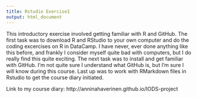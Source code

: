 ```yaml
---
title: Rstudio Exercise1
output: html_document
---
```


This introductory exercise involved getting familiar with R and GitHub. The first task was to download R and RStudio to your own computer and do the coding excercises on R in DataCamp. I have never, ever done anything like this before, and frankly I consider myself quite bad with computers, but I do really find this  quite exciting. The next task was to install and get familiar with GitHub. I'm not quite sure I understand what GitHub is, but I'm sure I will know during this course. Last up was to work with RMarkdown files in Rstudio to get the course diary initiated. 

Link to my course diary: http://anninahaverinen.github.io/IODS-project

